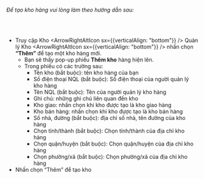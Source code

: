 
###### Để tạo kho hàng vui lòng làm theo hướng dẫn sau:

<br />

- Truy cập Kho <ArrowRightAltIcon sx={{verticalAlign: "bottom"}} /> Quản lý Kho <ArrowRightAltIcon sx={{verticalAlign: "bottom"}} /> nhấn chọn **“Thêm”** để tạo một kho hàng mới.
  - Bạn sẽ thấy pop-up phiếu **Thêm kho** hàng hiện lên.
  - Trong phiếu có các trường sau:
    - Tên kho (bắt buộc): tên kho hàng của bạn
    - Số điện thoại NQL (bắt buộc): Số điện thoại của người quản lý kho hàng
    - Tên NQL (bắt buộc): Tên của người quản lý kho hàng
    - Ghi chú: những ghi chú liên quan đến kho
    - Kho giao: nhấn chọn khi kho được tạo là kho giao hàng
    - Kho bán hàng: nhấn chọn khi kho được tạo là kho bán hàng
    - Số nhà, đường (bắt buộc): địa chỉ số nhà, tên đường của kho hàng
    - Chọn tỉnh/thành (bắt buộc): Chọn tỉnh/thành của địa chỉ kho hàng
    - Chọn quận/huyện (bắt buộc): Chọn quận/huyện của địa chỉ kho hàng
    - Chọn phường/xã (bắt buộc): Chọn phường/xã của địa chỉ kho hàng
- Nhấn chọn “Thêm” để tạo kho
